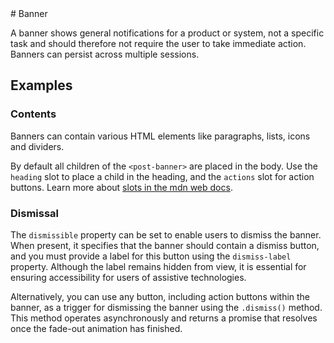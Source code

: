 
<Meta of={BannerStories} />

<div className="docs-title">
  # Banner

<link-design of={JSON.stringify(BannerStories)}></link-design>

</div>

<div className="lead">
  A banner shows general notifications for a product or system, not a specific task and should therefore not require the user to take immediate action. Banners can persist across multiple sessions.
</div>

<Canvas sourceState="shown" of={BannerStories.Default} />

<Controls of={BannerStories.Default} />

<ComponentsPackageInstall component="<post-banner>" />

## Examples

### Contents

Banners can contain various HTML elements like paragraphs, lists, icons and dividers.

By default all children of the `<post-banner>` are placed in the body.
Use the `heading` slot to place a child in the heading, and the `actions` slot for action buttons.
Learn more about <a rel="noopener" href="https://developer.mozilla.org/en-US/docs/Web/API/Web_components/Using_templates_and_slots#adding_flexibility_with_slots">slots in the mdn web docs</a>.

<Canvas of={BannerStories.Contents} />

### Dismissal

The `dismissible` property can be set to enable users to dismiss the banner.
When present, it specifies that the banner should contain a dismiss button,
and you must provide a label for this button using the `dismiss-label` property.
Although the label remains hidden from view, it is essential for ensuring accessibility for users of assistive technologies.

<Canvas of={BannerStories.Dismissible} />

Alternatively, you can use any button, including action buttons within the banner, as a trigger for dismissing the banner using the `.dismiss()` method.
This method operates asynchronously and returns a promise that resolves once the fade-out animation has finished.

<Source code={BannerDismissSample} language="typescript"/>
